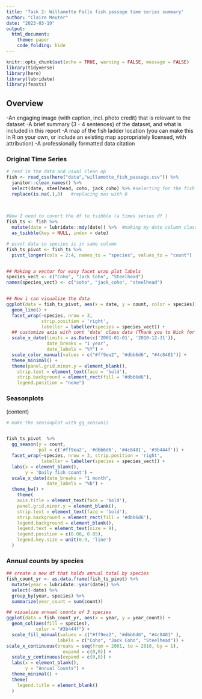 ```yaml
---
title: 'Task 2: Willamette Falls fish passage time series summary'
author: "Claire Meuter"
date: "2023-03-19"
output: 
  html_document:
    theme: paper
    code_folding: hide
---
```


```r
knitr::opts_chunk$set(echo = TRUE, warning = FALSE, message = FALSE)
library(tidyverse)
library(here)
library(lubridate)
library(feasts)
```
## Overview {.tabset}
-An engaging image (with caption, incl. photo credit) that is relevant to the dataset
-A brief summary (3 - 4 sentences) of the dataset, and what is included in this report
-A map of the fish ladder location (you can make this in R on your own, or include an existing map appropriately licensed, with attribution)
-A professionally formatted data citation

### Original Time Series 
```r
# read in the data and usual clean up 
fish <- read_csv(here("data","willamette_fish_passage.csv")) %>% 
  janitor::clean_names() %>% 
  select(date, steelhead, coho, jack_coho) %>% #selecting for the fish of interest 
  replace(is.na(.),0)   #replacing nas with 0 
 

  
#Now I need to covert the df to tsibble (a times series df )
fish_ts <- fish %>% 
  mutate(date = lubridate::mdy(date)) %>%  #making my date column class: date 
  as_tsibble(key = NULL, index = date)

# pivot data so species is in same column 
fish_ts_pivot <- fish_ts %>% 
  pivot_longer(cols = 2:4, names_to = "species", values_to = "count")


## Making a vector for easy facet wrap plot labels
species_vect <- c("Coho", "Jack Coho", "Steelhead")
names(species_vect) <- c("coho", "jack_coho", "steelhead")


## Now i can visualize the data 
ggplot(data = fish_ts_pivot, aes(x = date, y = count, color = species)) +
  geom_line() + 
  facet_wrap(~species, nrow = 3,
             strip.position = 'right',
             labeller = labeller(species = species_vect)) + 
  ## customize axis with cont 'date' class data (Thank you to Nick for showing me this)
  scale_x_date(limits = as.Date(c('2001-01-01', '2010-12-31')),
               date_breaks = "1 year",
               date_labels = "%Y") +
  scale_color_manual(values = c("#ff9ea2", "#dbb6d6", "#4c8481")) +
  theme_minimal() +
  theme(panel.grid.minor.y = element_blank(),
    strip.text = element_text(face = 'bold'),
    strip.background = element_rect(fill = "#dbb6d6"),
    legend.position = "none")

```


### Seasonplots
(content)
```r
# make the seasonplot with gg_season()


fish_ts_pivot  %>% 
  gg_season(y = count,
            pal = c('#ff9ea2', '#dbb6d6', '#4c8481', '#3b444f')) +
  facet_wrap(~species, nrow = 3, strip.position = 'right',
             labeller = labeller(species = species_vect)) +
  labs(x = element_blank(),
       y = 'Daily fish count') +
  scale_x_date(date_breaks = "1 month",
               date_labels = "%b") +
  theme_bw() +
    theme(
    axis.title = element_text(face = 'bold'),
    panel.grid.minor.y = element_blank(),
    strip.text = element_text(face = 'bold'),
    strip.background = element_rect(fill = '#dbb6d6'),
    legend.background = element_blank(),
    legend.text = element_text(size = 9),
    legend.position = c(0.08, 0.85),
    legend.key.size = unit(0.9, 'line')
  )

```



### Annual counts by species
```r
## create a new df that holds annual total by species 
fish_count_yr <- as.data.frame(fish_ts_pivot) %>% 
  mutate(year = lubridate::year(date)) %>% 
  select(-date) %>% 
  group_by(year, species) %>% 
  summarize(year_count = sum(count))

## vizualize annual counts of 3 species 
ggplot(data = fish_count_yr, aes(x = year, y = year_count)) +
  geom_col(aes(fill = species),
           color = "#3b444f") +
  scale_fill_manual(values = c("#ff9ea2", "#dbb6d6", "#4c8481" ),
                   labels = c("Coho", "Jack Coho", "Steelhead")) +
scale_x_continuous(breaks = seq(from = 2001, to = 2010, by = 1),
                     expand = c(0,0)) +
  scale_y_continuous(expand = c(0,0)) +
  labs(x = element_blank(),
       y = "Annual Counts") +
  theme_minimal() +
  theme(
    legend.title = element_blank()
  )
  
```

